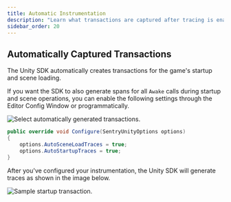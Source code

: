 ```yaml
---
title: Automatic Instrumentation
description: "Learn what transactions are captured after tracing is enabled."
sidebar_order: 20
---
```


## Automatically Captured Transactions

The Unity SDK automatically creates transactions for the game's startup and scene loading. 

If you want the SDK to also generate spans for all `Awake` calls during startup and scene operations, you can enable the following settings through the Editor Config Window or <Link to="/platforms/unity/configuration/options/#programmatic-configuration">programmatically</Link>.

![Select automatically generated transactions.](./auto-transaction-config.png)

```csharp
public override void Configure(SentryUnityOptions options)
{
    options.AutoSceneLoadTraces = true;
    options.AutoStartupTraces = true;
}
```

After you've configured your instrumentation, the Unity SDK will generate traces as shown in the image below.

![Sample startup transaction.](./startup-transaction.png)
